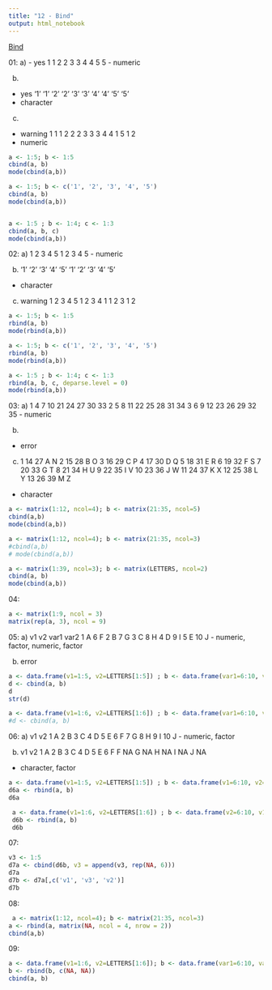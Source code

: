 ```yaml
---
title: "12 - Bind"
output: html_notebook
---
```


[Bind](http://www.r-exercises.com/2016/02/22/bind-exercises/)

01: 
a)
- yes
 1 1
 2 2
 3 3
 4 4
 5 5
 - numeric
 
 b)
 - yes
 '1' '1'
 '2' '2'
 '3' '3'
 '4' '4'
 '5' '5'
 - character
 
 c)
 - warning
 1 1 1
 2 2 2
 3 3 3
 4 4 1
 5 1 2
 - numeric
```r
a <- 1:5; b <- 1:5
cbind(a, b)
mode(cbind(a,b))

a <- 1:5; b <- c('1', '2', '3', '4', '5')
cbind(a, b)
mode(cbind(a,b))


a <- 1:5 ; b <- 1:4; c <- 1:3
cbind(a, b, c)
mode(cbind(a,b))
```


02:
a)
1 2 3 4 5
1 2 3 4 5
- numeric

b)
'1' '2' '3' '4' '5'
'1' '2' '3' '4' '5'
- character

c) warning
1 2 3 4 5
1 2 3 4 1
1 2 3 1 2
```r
a <- 1:5; b <- 1:5
rbind(a, b)
mode(rbind(a,b))

a <- 1:5; b <- c('1', '2', '3', '4', '5')
rbind(a, b)
mode(rbind(a,b))

a <- 1:5 ; b <- 1:4; c <- 1:3
rbind(a, b, c, deparse.level = 0)
mode(rbind(a,b))
```


03:
a)
1 4 7 10 21 24 27 30 33
2 5 8 11 22 25 28 31 34
3 6 9 12 23 26 29 32 35
- numeric

b)
- error

c)
 1   14   27    A    N
 2   15   28    B    O
 3   16   29    C    P
 4   17   30    D    Q
 5   18   31    E    R
 6   19   32    F    S
 7   20   33    G    T
 8   21   34    H    U
 9   22   35    I    V
10   23   36    J    W
11   24   37    K    X
12   25   38    L    Y
13   26   39    M    Z
- character
```r
a <- matrix(1:12, ncol=4); b <- matrix(21:35, ncol=5)
cbind(a,b)
mode(cbind(a,b))

a <- matrix(1:12, ncol=4); b <- matrix(21:35, ncol=3)
#cbind(a,b)
# mode(cbind(a,b))

a <- matrix(1:39, ncol=3); b <- matrix(LETTERS, ncol=2)
cbind(a, b)
mode(cbind(a,b))
```


04:
```r
a <- matrix(1:9, ncol = 3)
matrix(rep(a, 3), ncol = 9)
```


05:
a)
v1 v2 var1 var2
1  A  6    F
2  B  7    G
3  C  8    H
4  D  9    I
5  E  10   J
- numeric, factor, numeric, factor

b)
error
```r
a <- data.frame(v1=1:5, v2=LETTERS[1:5]) ; b <- data.frame(var1=6:10, var2=LETTERS[6:10])
d <- cbind(a, b)
d
str(d)

a <- data.frame(v1=1:6, v2=LETTERS[1:6]) ; b <- data.frame(var1=6:10, var2=LETTERS[6:10])
#d <- cbind(a, b)
```


06:
a)
v1 v2
1  A
2  B
3  C
4  D
5  E
6  F
7  G
8  H
9  I
10 J
- numeric, factor

b)
v1 v2
1  A
2  B
3  C
4  D
5  E
6  F
F  NA
G  NA
H  NA
I  NA
J  NA
- character, factor

```r
a <- data.frame(v1=1:5, v2=LETTERS[1:5]) ; b <- data.frame(v1=6:10, v2=LETTERS[6:10])
d6a <- rbind(a, b)
d6a

 a <- data.frame(v1=1:6, v2=LETTERS[1:6]) ; b <- data.frame(v2=6:10, v1=LETTERS[6:10])
 d6b <- rbind(a, b)
 d6b
```


07:
```r
v3 <- 1:5
d7a <- cbind(d6b, v3 = append(v3, rep(NA, 6)))
d7a
d7b <- d7a[,c('v1', 'v3', 'v2')]
d7b
```


08:
```r
 a <- matrix(1:12, ncol=4); b <- matrix(21:35, ncol=3)
a <- rbind(a, matrix(NA, ncol = 4, nrow = 2))
cbind(a,b)
```


09:
```r
a <- data.frame(v1=1:6, v2=LETTERS[1:6]); b <- data.frame(var1=6:10, var2=LETTERS[6:10])
b <- rbind(b, c(NA, NA))
cbind(a, b)
```


